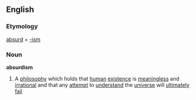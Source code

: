 ==English==

===Etymology===
{{wikipedia}}
[[absurd]] + [[-ism]]

===Noun===
'''absurdism'''
#A [[philosophy]] which holds that [[human]] [[existence]] is [[meaningless]] and [[irrational]] and that any [[attempt]] to [[understand]] the [[universe]] will [[ultimately]] [[fail]]